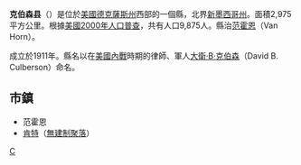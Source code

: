 {{noteTA
|T=zh-hans:克伯森县 (德克萨斯州);zh-hk:克伯森縣 (德克薩斯州);zh-tw:克伯森郡 (德克薩斯州);
|1=zh-hans:县;zh-hk:縣;zh-tw:郡;
}}

{{Infobox U.S. County|
 county  = 克伯森縣|
 state = 德克薩斯州 |
 en county  = Culberson County|
 en state = Texas |
 seal = |
 map = Map of Texas highlighting Culberson County.svg|
 map size = 250|
 founded = 1911|
 seat = [[范霍恩_(德克薩斯州)|范霍恩]] | 
 area = 9,875 [[square_kilometre|km²]] (3,813 [[square_mile|mi²]]) |
 area land = 9,874 km² (3,812 mi²) |
 area water = 1 km² (1 mi²) |
 area percentage = 0.01% |
 census yr = 2000|
 pop = 2,975|
 density = <1|
 web = |
|}}
'''克伯森县'''（{{lang-en|Culberson County}}）是位於[[美國|美國]][[德克薩斯州|德克薩斯州]]西部的一個縣，北界[[新墨西哥州|新墨西哥州]]。面積2,975平方公里。根據[[美國2000年人口普查|美國2000年人口普查]]，共有人口9,875人。縣治[[范霍恩_(德克薩斯州)|范霍恩]]（Van Horn）。

成立於1911年。縣名以在[[美國內戰|美國內戰]]時期的律師、軍人[[大衛·B·克伯森|大衛·B·克伯森]]（David B. Culberson）命名。

== 市鎮 ==
* 范霍恩
* [[肯特_(德克薩斯州)|肯特]]（[[無建制聚落|無建制聚落]]）
{{德克萨斯州}}
{{texas-stub}}

[[Category:得克萨斯州行政区划|C]]